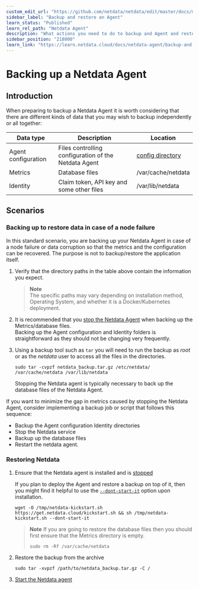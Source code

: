 ```yaml
---
custom_edit_url: "https://github.com/netdata/netdata/edit/master/docs/maintenance/backup-restore.md"
sidebar_label: "Backup and restore an Agent"
learn_status: "Published"
learn_rel_path: "Netdata Agent"
description: "What actions you need to do to backup and Agent and restore it."
sidebar_position: "218000"
learn_link: "https://learn.netdata.cloud/docs/netdata-agent/backup-and-restore-an-agent"
---
```


# Backing up a Netdata Agent

## Introduction

When preparing to backup a Netdata Agent it is worth considering that there are different kinds of data that you may wish to backup independently or all together:

| Data type           | Description                                          | Location                                                                                                                |
|---------------------|------------------------------------------------------|-------------------------------------------------------------------------------------------------------------------------|
| Agent configuration | Files controlling configuration of the Netdata Agent | [config directory](/docs/netdata-agent/configuration) |
| Metrics             | Database files                                       | /var/cache/netdata                                                                                                      |
| Identity            | Claim token, API key and some other files            | /var/lib/netdata                                                                                                        |


## Scenarios

### Backing up to restore data in case of a node failure

In this standard scenario, you are backing up your Netdata Agent in case of a node failure or data corruption so that the metrics and the configuration can be recovered. The purpose is not to backup/restore the application itself.

1. Verify that the directory paths in the table above contain the information you expect.  

   > **Note**  
   > The specific paths may vary depending on installation method, Operating System, and whether it is a Docker/Kubernetes deployment.

2. It is recommended that you [stop the Netdata Agent](https://github.com/netdata/netdata/blob/master/docs/configure/start-stop-restart.md) when backing up the Metrics/database files.  
   Backing up the Agent configuration and Identity folders is straightforward as they should not be changing very frequently.

3. Using a backup tool such as `tar` you will need to run the backup as _root_ or as the _netdata_ user to access all the files in the directories.
   
   ```
   sudo tar -cvpzf netdata_backup.tar.gz /etc/netdata/ /var/cache/netdata /var/lib/netdata
   ```
   
   Stopping the Netdata agent is typically necessary to back up the database files of the Netdata Agent.

If you want to minimize the gap in metrics caused by stopping the Netdata Agent, consider implementing a backup job or script that follows this sequence:
  
- Backup the Agent configuration Identity directories
- Stop the Netdata service
- Backup up the database files
- Restart the netdata agent.

### Restoring Netdata

1. Ensure that the Netdata agent is installed and is [stopped](/docs/netdata-agent/installation#maintaining-a-netdata-agent-installation)

   If you plan to deploy the Agent and restore a backup on top of it, then you might find it helpful to use the [`--dont-start-it`](/docs/netdata-agent/installation/linux#other-options) option upon installation.

   ```
   wget -O /tmp/netdata-kickstart.sh https://get.netdata.cloud/kickstart.sh && sh /tmp/netdata-kickstart.sh --dont-start-it
   ```
  
    > **Note**
    > If you are going to restore the database files then you should first ensure that the Metrics directory is empty.
    > 
    > ```
    > sudo rm -Rf /var/cache/netdata
    > ```

2. Restore the backup from the archive

    ```
    sudo tar -xvpzf /path/to/netdata_backup.tar.gz -C /
    ```

3. [Start the Netdata agent](/docs/netdata-agent/installation#maintaining-a-netdata-agent-installation)
